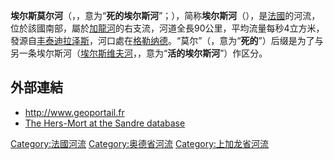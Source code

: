 {{noteTA
|G1=法国地名
|G2=单位
}}
{{Infobox river
  | name              = 埃尔斯莫尔河
  | native_name       = Hers-Mort
  | image             = Lhersmort.JPG
  | image_caption     = 
  | source1_location  = [[洛拉盖|洛拉盖]] 
  | mouth_location    = [[加龍河|加龍河]]
  | mouth_coordinates = {{coord|43|46|28|N|1|19|37|E|name=Garonne-Hers-Mort|display=inline,title}}
  | progression       = {{RGaronne}}
  | subdivision_type1 = [[世界政區索引|国家]]
  | subdivision_name1 = {{FR}}
  | length            = {{convert|89|km|mi|abbr=on}}
  | source1_elevation = 
  | discharge1_avg    = {{convert|4|m3/s|cuft/s|abbr=on}}
  | basin_size        = 
}}
'''埃尔斯莫尔河'''（{{lang-fr|Hers-Mort}}，{{IPA-fr|ɛʁs mɔʁ}}，意为“'''死的埃尔斯河'''”；{{lang-oc|Èrs Mòrt}}），简称'''埃尔斯河'''（{{lang|r|Hers}}），是[[法國|法國]]的河流，位於該國南部，屬於[[加龍河|加龍河]]的右支流，河道全長90公里，平均流量每秒4立方米，發源自[[丰泰迪拉泽斯|丰泰迪拉泽斯]]，河口處在[[格勒纳德|格勒纳德]]。“莫尔”（{{lang|fr|-Mort}}，意为“'''死的'''”）后缀是为了与另一条埃尔斯河（[[埃尔斯维夫河|埃尔斯维夫河]]，{{lang|fr|Hers-Vif}}，意为“'''活的埃尔斯河'''”）作区分。

==外部連結==
*http://www.geoportail.fr{{Wayback|url=http://www.geoportail.fr/ |date=20101215171356 }}
*[http://sandre.eaufrance.fr/app/chainage/courdo/htm/O2--0250.php?cg=O2--0250 The Hers-Mort at the Sandre database]

{{France-geo-stub}}
[[Category:法國河流|Category:法國河流]]
[[Category:奥德省河流|Category:奥德省河流]]
[[Category:上加龙省河流|Category:上加龙省河流]]